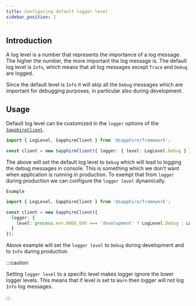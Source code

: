 ```yaml
---
title: Configuring default logger level
sidebar_position: 1
---
```


## Introduction

A log level is a number that represents the importance of a log message. The higher the number, the more important the
log message is. The default log level is `Info`, which means that all log messages except `Trace` and `Debug` are
logged.

Since the default level is `Info` it will skip all the `Debug` messages which are important for debugging purposes, in
particular also during development.

## Usage

Default log level can be customized in the `logger` options of the [`SapphireClient`][sapphire].

```typescript ts2esm2cjs|{3}|{3}
import { LogLevel, SapphireClient } from '@sapphire/framework';

const client = new SapphireClient({ logger: { level: LogLevel.Debug } });
```

The above will set the default log level to `Debug` which will lead to logging the debug messages in console. This is
something which we don't want when application is running in production. To exempt that from `logger` during production
we can configure the `logger level` dynamically.

`Example`

```typescript ts2esm2cjs|{3}|{3}
import { LogLevel, SapphireClient } from '@sapphire/framework';

const client = new SapphireClient({
  logger: {
    level: process.env.NODE_ENV === 'development' ? LogLevel.Debug : LogLevel.Info
  }
});
```

Above example will set the `logger level` to `Debug` during development and to `Info` during production.

:::caution

Setting `logger level` to a specific level makes logger ignore the lower logger levels. This means that if level is set
to `Warn` then logger will not log `Info` log messages.

:::

[sapphire]: ../../../Documentation/sapphire-framework/class/SapphireClient
